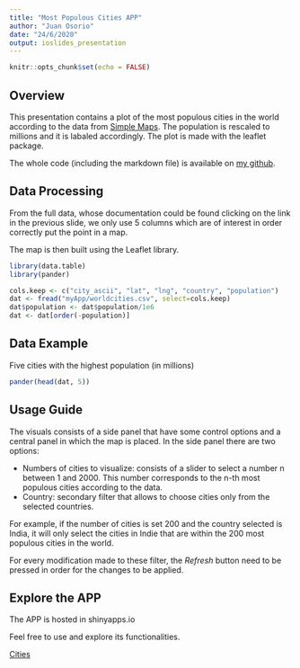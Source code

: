 ```yaml
---
title: "Most Populous Cities APP"
author: "Juan Osorio"
date: "24/6/2020"
output: ioslides_presentation
---
```


```r
knitr::opts_chunk$set(echo = FALSE)
```


## Overview

This presentation contains a plot of the most populous cities in the world according to the data from [Simple Maps](https://simplemaps.com/data/world-cities). The population is rescaled to millions and it is labaled accordingly. The plot is made with the leaflet package.

The whole code (including the markdown file) is available on [my github](https://github.com/juanferov/ds_coursera/tree/master/9_ddp/w4).

## Data Processing

From the full data, whose documentation could be found clicking on the link in the previous slide, we only use 5 columns which are of interest in order correctly put the point in a map.

The map is then built using the Leaflet library.

``` r
library(data.table)
library(pander)
```

```r
cols.keep <- c("city_ascii", "lat", "lng", "country", "population")
dat <- fread("myApp/worldcities.csv", select=cols.keep)
dat$population <- dat$population/1e6
dat <- dat[order(-population)]
```
## Data Example

Five cities with the highest population (in millions)
```r
pander(head(dat, 5))
```


## Usage Guide

The visuals consists of a side panel that have some control options and a central panel in which the map is placed. In the side panel there are two options:

- Numbers of cities to visualize: consists of a slider to select a number n between 1 and 2000. This number corresponds to the n-th most populous cities according to the data.
- Country: secondary filter that allows to choose cities only from the selected countries.

For example, if the number of cities is set 200 and the country selected is India, it will only select the cities in Indie that are within the 200 most populous cities in the world. 

For every modification made to these filter, the *Refresh* button need to be pressed in order for the changes to be applied.

## Explore the APP

The APP is hosted in shinyapps.io

Feel free to use and explore its functionalities.

[Cities](https://juanferov.shinyapps.io/cities/)



